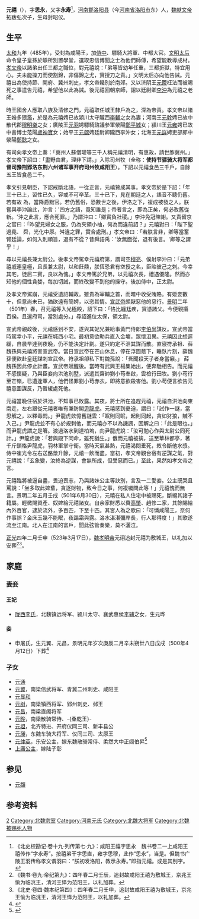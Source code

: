 {{expand|time=2010-08-21T08:23:52+00:00}}
'''元禧'''（{{bd|460年代||501年|6月30日|catIdx=Y}}），字'''思永'''，又字'''永寿'''<ref>《北史校勘记·卷十九·列传第七·九》：咸阳王禧字思永　魏书卷二一上咸阳王禧传作“字永寿”。按禧弟干字思直，雍字思穆，此作“思永”，当是。但魏书广陵王羽传称孝文谓羽曰：“朕初发洛阳，教示永寿。”即指元禧。或是其别字。</ref>，[[河南郡|河南郡]][[洛阳县|洛阳县]]（今[[河南省|河南省]][[洛阳市|洛阳市]]东）人，[[魏献文帝|魏献文帝]]拓跋弘次子，生母封昭仪。

==生平==
[[太和_(北魏)|太和]]九年（485年），受封為咸陽王，加[[侍中|侍中]]、驃騎大將軍、中都大官。[[文成文明皇后|文明太后]]命令皇子皇孫於靜所別置學堂，選取忠信博聞之士為他們師傅，希望能教導成材。[[元宏|孝文帝]]以諸弟出任三都之職位，對元禧說：「弟等皆幼年任重，三都折獄，特宜用心。夫未能操刀而使割錦，非傷錦之尤，實授刀之責。」文明太后亦向他告誡。元禧出為使持節、開府、冀州刺史，孝文帝餞別於南郊。又以济阴王[[元鬱|元鬱]]枉法而被賜死之事遣告元禧，希望他以此為誡。後元禧回朝京師，詔以廷尉卿[[李冲_(北魏)|李沖]]為元禧之老師。

時王國舍人應取八族及清修之門，元禧取任城王隸戶為之，深為帝責。孝文帝以諸王婚多猥濫，於是為元禧娉已故潁川太守隴西[[李辅_(北魏)|李輔]]之女為妻；河南王[[元幹|元幹]]娉已故中散代郡[[穆明樂|穆明樂]]之女；廣陵王[[元羽|元羽]]娉驃騎諮議參軍滎陽[[鄭平城|鄭平城]]女；潁川王[[元雍|元雍]]娉已故中書博士范陽[[盧神寶|盧神寶]]女；始平王[[元勰|元勰]]娉廷尉卿隴西李沖女；北海王[[元詳|元詳]]娉吏部郎中滎陽[[鄭懿|鄭懿]]之女。

有司向孝文帝上奏：「冀州人蘇僧瓘等三千人稱元禧清明，有惠政，請世胙冀州。」孝文帝下詔曰：「畫野由君，理非下請。」入除司州牧（全称：'''使持节骠骑大将军都督司豫荆郢洛东荆六州诸军事开府司州牧咸阳王'''）。下詔以元禧食邑三千戶，自餘五王皆食邑二千。

孝文引見朝臣，下詔戒斷北語，一從正音，元禧贊成其事。孝文帝於是下詔：「年三十已上，習性已久，容或不可卒革。三十已下，見在朝廷之人，語音不聽仍舊。若有故 為，當降爵黜官。若仍舊俗，恐數世之後，伊洛之下，複成被發之人。朕嘗與李沖論此，沖言：'四方之語，竟知誰是；帝者言之，即為正矣，何必改舊從新。'沖之此言，應合死罪。」乃謂沖曰：「卿實負社稷。」李沖免冠陳謝。又責留京之官曰：「昨望見婦女之服，仍為夾領小袖，何為而違前詔？」元禧對曰：「陛下聖過堯、 舜，光化中原。舛違之罪，實合處刑。」孝文帝曰：「若朕言非，卿等當奮臂廷論，如何入則順旨，退有不從？昔舜語禹：'汝無面從，退有後言。'卿等之謂乎！」

尋以元禧長兼太尉公。後孝文帝駕幸元禧府第，謂司空[[穆亮|穆亮]]、僕射李沖曰：「元弟禧戚連皇極，且長兼太尉，以和飪鼎，朕恆恐君有空授之名，臣貽彼己之刺。今幸其宅，徒屈二賓，良以為愧。」孝文帝篤於兄弟，以元禧次長，禮遇優隆。然而亦知他的個性貪婪，每加切誡，而終改變不到他的操守。後加侍中，正太尉。

及孝文帝駕崩，元禧受遺詔輔政。雖貴為宰輔之首，而暗中收受賄賂。有姬妾數十，但意尚未已，猶欲遠有簡娉，以恣其情。[[元恪|宣武帝]]頗厭惡他的惡行。[[景明|景明]]二年（501年）春，召元禧等入光極殿，詔下曰：「恪比纏尪疾，實憑諸父。今便親攝百揆。且還府司，當別處分。」尋詔進位太保，領太尉。

宣武帝親政後，元禧感到不安，遂與其妃兄兼給事黃門侍郎[[李伯尚|李伯尚]]謀反。宣武帝當時駕幸小平，元禧在城西小宅。最初意欲勒兵直入金墉，眾懷沮異。元禧因此想遲緩，自晨早達到夜晚，仍不能決定計劃。遂只約定不泄其謀而散。直寢符承祖、薛魏孫與元禧將害宣武帝。當日宣武帝在芒山休息，停在浮圖蔭下，睡臥片刻，薛魏孫便欲赴皇廷謀刺宣武帝。符承祖卻私下對魏孫說：「吾聞殺天子者身當癩。」 薛魏孫因此停止計畫。宣武帝賦醒後。當時有武興王楊集始出，便奔馳相告。而元禧不感懷疑，乃與臣妾向洪池別墅，派遣其齋帥劉小苟奉啟，雲檢行田牧。劉小苟行至芒嶺，已遭逢軍人，他們怪罪劉小苟赤衣，即將意欲殺害他。劉小苟便言欲告元禧意圖謀反，乃暫緩處死他。

元禧當晚住宿於洪池，不知事已敗露。其夜，將士所在追趕元禧，元禧自洪池向東南走，左右跟從元禧者唯有兼防閣[[尹龍虎|尹龍虎]]。元禧感到憂迫，謂曰：「試作一謎，當思解之，以釋毒悶。」尹龍虎欻憶舊謎雲：「眠則同眠，起則同起，貪如犲狼，贓不入己。」尹龍虎並不有心於規刺他，而元禧亦不以為譏諷，因解之曰：「此是眼也。」而尹龍虎謂之是箸。渡過洛水到達柏塢，向尹龍虎說：「汝可勉心作與太尉公同死計。」尹龍虎說：「若與殿下同命，雖死猶生。」俄而元禧被擒，送至華林都亭，著千斤鎖格尹龍虎，羽林軍掌守衛。當時天氣甚熱，元禧渴悶垂死，敕令斷他水漿。侍中崔光令左右送酪漿升餘，元禧一飲而盡。當初，孝文帝觀台宿有逆謀之氣，對元禧說：「玄象變，汝終為逆謀，會無所成，但受惡而已。」至此，果然如孝文帝之言。

元禧臨將被逼自盡，畏迫喪志，乃與諸妹公主等訣別，言及一二愛妾。公主既哭且罵說：「坐多取此婢輩，貪逐財物，致今日之事，何複囑問此等！」元禧愧而無言。景明二年五月壬戌（501年6月30日），元禧在私人住宅中被赐死，斷絕其諸子籍屬。輕微賜資產、奴婢給元禧諸女。自余家財悉以賚[[高肇|高肇]]、趙修二家，其餘賜給內外百官，逮於流外，多百匹，下至十匹。其宮人為之歌曰：「可憐咸陽王，奈何作事誤？金床玉幾不能眠，夜蹋霜與露。洛水湛湛彌岸長，行人那得度！」其歌遂流至江南。北人在江南的富戶，聞此弦管奏樂，莫不灑泣。

[[正光|正光]]四年二月壬申（523年3月17日），[[魏孝明帝|魏孝明帝]]元诩追封元禧为敷城王，以礼加以安葬<ref>《魏书·卷九·帝纪第九》：四年春二月壬辰，追封故咸阳王禧为敷城王，京兆王愉为临洮王，清河王怿为范阳王，以礼加葬。</ref><ref>《北史·卷四·魏本纪第四》：四年春二月壬申，追封故咸阳王禧为敷城王，京兆王愉为临洮王，清河王怿为范阳王，以礼加葬。</ref>。

==家庭==
===妻妾===
====王妃====
*[[陇西李氏|陇西李氏]]，北魏镇远将军、颍川太守、襄武惠侯[[李辅_(北魏)|李辅]]之女，生元晔

====妾====
*申屠氏，生元翼、元昌，景明元年岁次庚辰二月辛未朔廿八日戊戌（500年4月12日）下葬<ref>{{Cite book | author = 王连龙著| title = 《新见北朝墓志集释》 | location =  北京| publisher = 中国书籍出版社 | date =2013年7月| pages =11-12 |ISBN =978-7-5068-3445-2| accessdate = 2017-08-28 | url = | language= zh-cn| quote = }}</ref>

===子女===
*[[元通|元通]]
*[[元翼|元翼]]，南梁信武将军、青冀二州刺史、咸阳王		
*[[元显和_(元禧之子)|元显和]]	
*[[元树|元树]]，南梁镇西将军、郢州刺史、邺王
*[[元昌_(元禧之子)|元昌]]，南梁直阁将军	
*[[元晔_(桑乾王)|元晔]]，南梁散骑常侍、-{桑乾王}-
*[[元坦|元坦]]，北齐特进、开府仪同三司、新丰县公
*[[元昶|元昶]]，东魏车骑大将军、仪同三司、太原王
*[[元仲英|元仲英]]，乐安公主，嫁东魏散骑常侍、柔然大中正闾伯昇<ref name=autogenerated1>{{Cite book | author = 贾振林编著 | title = 《文化安丰》 | location =郑州 | publisher = 大象出版社  | date=2011年11月 | pages =172-173  |ISBN =978-7-5347-6898-9| accessdate = 2016-12-10 | url = | language= zh-hans| quote = }}</ref>
*[[上庸公主|上庸公主]]，嫁陆子彰

==参见==
*[[元頵|元頵]]

==参考资料==
{{reflist}}

{{DEFAULTSORT:Y}}

[[Category:魏献文帝皇子|2]]
[[Category:北魏宗室|Category:北魏宗室]]
[[Category:河南元氏|Category:河南元氏]]
[[Category:北魏大将军|Category:北魏大将军]]
[[Category:北魏被赐死人物|Category:北魏被赐死人物]]